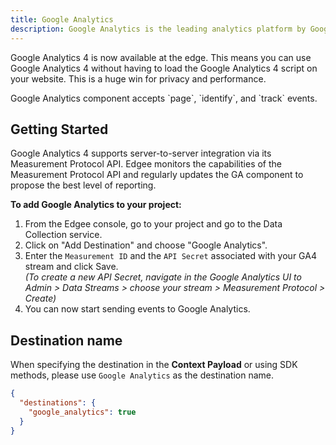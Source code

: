 ```yaml
---
title: Google Analytics
description: Google Analytics is the leading analytics platform by Google, **now at the edge**.
---
```


Google Analytics 4 is now available at the edge. This means you can use Google Analytics 4 without 
having to load the Google Analytics 4 script on your website. This is a huge win for privacy and performance.

<Note>
  Google Analytics component accepts `page`, `identify`, and `track` events.
</Note>

## Getting Started

<Warning>
  Google Analytics 4 supports server-to-server integration via its Measurement Protocol API. 
  Edgee monitors the capabilities of the Measurement Protocol API and regularly updates the GA component to propose the best level of reporting.
</Warning>

**To add Google Analytics to your project:**

1. From the Edgee console, go to your project and go to the Data Collection service.
2. Click on "Add Destination" and choose "Google Analytics".
3. Enter the `Measurement ID` and the `API Secret` associated with your GA4 stream and click Save. <br />
_(To create a new API Secret, navigate in the Google Analytics UI to Admin > Data Streams > choose your stream > Measurement Protocol > Create)_
4. You can now start sending events to Google Analytics.

## Destination name

When specifying the destination in the **Context Payload** or using SDK methods, please use `Google Analytics` as the destination name.

```json
{
  "destinations": {
    "google_analytics": true
  }
}
```
